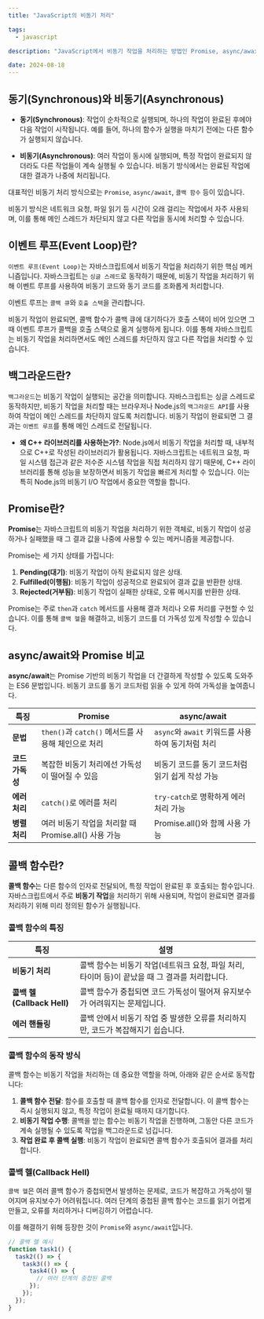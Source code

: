 ```yaml
---
title: "JavaScript의 비동기 처리"

tags:
  - javascript

description: "JavaScript에서 비동기 작업을 처리하는 방법인 Promise, async/await, 이벤트 루프, 그리고 관련 개념들을 설명합니다."

date: 2024-08-18
---
```


## 동기(Synchronous)와 비동기(Asynchronous)

- **동기(Synchronous)**: 작업이 순차적으로 실행되며, 하나의 작업이 완료된 후에야 다음 작업이 시작됩니다. 예를 들어, 하나의 함수가 실행을 마치기 전에는 다른 함수가 실행되지 않습니다.

- **비동기(Asynchronous)**: 여러 작업이 동시에 실행되며, 특정 작업이 완료되지 않더라도 다른 작업들이 계속 실행될 수 있습니다. 비동기 방식에서는 완료된 작업에 대한 결과가 나중에 처리됩니다.

대표적인 비동기 처리 방식으로는 `Promise`, `async/await`, `콜백 함수` 등이 있습니다.

비동기 방식은 네트워크 요청, 파일 읽기 등 시간이 오래 걸리는 작업에서 자주 사용되며, 이를 통해 메인 스레드가 차단되지 않고 다른 작업을 동시에 처리할 수 있습니다.

## 이벤트 루프(Event Loop)란?

`이벤트 루프(Event Loop)`는 자바스크립트에서 비동기 작업을 처리하기 위한 핵심 메커니즘입니다. 자바스크립트는 `싱글 스레드`로 동작하기 때문에, 비동기 작업을 처리하기 위해 이벤트 루프를 사용하여 비동기 코드와 동기 코드를 조화롭게 처리합니다.

이벤트 루프는 `콜백 큐`와 `호출 스택`을 관리합니다.

비동기 작업이 완료되면, 콜백 함수가 콜백 큐에 대기하다가 호출 스택이 비어 있으면 그때 이벤트 루프가 콜백을 호출 스택으로 옮겨 실행하게 됩니다. 이를 통해 자바스크립트는 비동기 작업을 처리하면서도 메인 스레드를 차단하지 않고 다른 작업을 처리할 수 있습니다.

## 백그라운드란?

`백그라운드`는 비동기 작업이 실행되는 공간을 의미합니다. 자바스크립트는 싱글 스레드로 동작하지만, 비동기 작업을 처리할 때는 브라우저나 Node.js의 `백그라운드 API`를 사용하여 작업이 메인 스레드를 차단하지 않도록 처리합니다. 비동기 작업이 완료되면 그 결과는 `이벤트 루프`를 통해 메인 스레드로 전달됩니다.

- **왜 C++ 라이브러리를 사용하는가?**: Node.js에서 비동기 작업을 처리할 때, 내부적으로 C++로 작성된 라이브러리가 활용됩니다. 자바스크립트는 네트워크 요청, 파일 시스템 접근과 같은 저수준 시스템 작업을 직접 처리하지 않기 때문에, C++ 라이브러리를 통해 성능을 보장하면서 비동기 작업을 빠르게 처리할 수 있습니다. 이는 특히 Node.js의 비동기 I/O 작업에서 중요한 역할을 합니다.

## Promise란?

**Promise**는 자바스크립트의 비동기 작업을 처리하기 위한 객체로, 비동기 작업이 성공하거나 실패했을 때 그 결과 값을 나중에 사용할 수 있는 메커니즘을 제공합니다.

Promise는 세 가지 상태를 가집니다:

1. **Pending(대기)**: 비동기 작업이 아직 완료되지 않은 상태.
2. **Fulfilled(이행됨)**: 비동기 작업이 성공적으로 완료되어 결과 값을 반환한 상태.
3. **Rejected(거부됨)**: 비동기 작업이 실패한 상태로, 오류 메시지를 반환한 상태.

Promise는 주로 `then`과 `catch` 메서드를 사용해 결과 처리나 오류 처리를 구현할 수 있습니다. 이를 통해 `콜백 헬`을 해결하고, 비동기 코드를 더 가독성 있게 작성할 수 있습니다.

## async/await와 Promise 비교

**async/await**는 Promise 기반의 비동기 작업을 더 간결하게 작성할 수 있도록 도와주는 ES6 문법입니다. 비동기 코드를 동기 코드처럼 읽을 수 있게 하여 가독성을 높여줍니다.

| **특징**        | **Promise**                                          | **async/await**                                   |
| --------------- | ---------------------------------------------------- | ------------------------------------------------- |
| **문법**        | `then()`과 `catch()` 메서드를 사용해 체인으로 처리   | `async`와 `await` 키워드를 사용하여 동기처럼 처리 |
| **코드 가독성** | 복잡한 비동기 처리에선 가독성이 떨어질 수 있음       | 비동기 코드를 동기 코드처럼 읽기 쉽게 작성 가능   |
| **에러 처리**   | `catch()`로 에러를 처리                              | `try-catch`로 명확하게 에러 처리 가능             |
| **병렬 처리**   | 여러 비동기 작업을 처리할 때 Promise.all() 사용 가능 | Promise.all()와 함께 사용 가능                    |

## 콜백 함수란?

**콜백 함수**는 다른 함수의 인자로 전달되어, 특정 작업이 완료된 후 호출되는 함수입니다. 자바스크립트에서 주로 **비동기 작업**을 처리하기 위해 사용되며, 작업이 완료되면 결과를 처리하기 위해 미리 정의된 함수가 실행됩니다.

### 콜백 함수의 특징

| **특징**                   | **설명**                                                                                       |
| -------------------------- | ---------------------------------------------------------------------------------------------- |
| **비동기 처리**            | 콜백 함수는 비동기 작업(네트워크 요청, 파일 처리, 타이머 등)이 끝났을 때 그 결과를 처리합니다. |
| **콜백 헬(Callback Hell)** | 콜백 함수가 중첩되면 코드 가독성이 떨어져 유지보수가 어려워지는 문제입니다.                    |
| **에러 핸들링**            | 콜백 안에서 비동기 작업 중 발생한 오류를 처리하지만, 코드가 복잡해지기 쉽습니다.               |

### 콜백 함수의 동작 방식

콜백 함수는 비동기 작업을 처리하는 데 중요한 역할을 하며, 아래와 같은 순서로 동작합니다:

1. **콜백 함수 전달**: 함수를 호출할 때 콜백 함수를 인자로 전달합니다. 이 콜백 함수는 즉시 실행되지 않고, 특정 작업이 완료될 때까지 대기합니다.
2. **비동기 작업 수행**: 콜백을 받는 함수는 비동기 작업을 진행하며, 그동안 다른 코드가 계속 실행될 수 있도록 작업을 백그라운드로 넘깁니다.
3. **작업 완료 후 콜백 실행**: 비동기 작업이 완료되면 콜백 함수가 호출되어 결과를 처리합니다.

### 콜백 헬(Callback Hell)

`콜백 헬`은 여러 콜백 함수가 중첩되면서 발생하는 문제로, 코드가 복잡하고 가독성이 떨어지며 유지보수가 어려워집니다. 여러 단계의 중첩된 콜백 함수는 코드를 읽기 어렵게 만들고, 오류를 처리하거나 디버깅하기 어렵습니다.

이를 해결하기 위해 등장한 것이 `Promise`와 `async/await`입니다.

```javascript
// 콜백 헬 예시
function task1() {
  task2(() => {
    task3(() => {
      task4(() => {
        // 여러 단계의 중첩된 콜백
      });
    });
  });
}
```
